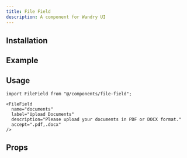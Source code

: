 ```yaml
---
title: File Field
description: A component for Wandry UI
---
```


## Installation

<CodeBlockCommand
  __pnpm__="pnpm dlx shadcn@latest add @wandry-ui/file-field"
  __npm__="npx shadcn@latest add @wandry-ui/file-field"
  __bun__="bunx --bun shadcn@latest add @wandry-ui/file-field"
  __yarn__="yarn dlx shadcn@latest add @wandry-ui/file-field"
/>

## Example

<ComponentPreview
  src="/registry/examples/file-field-demo.tsx"
  name="file-field-demo"
  description="A component for Wandry UI"
  align="center"
/>

## Usage

```tsx
import FileField from "@/components/file-field";
```

```tsx
<FileField
  name="documents"
  label="Upload Documents"
  description="Please upload your documents in PDF or DOCX format."
  accept=".pdf,.docx"
/>
```

## Props

<AutoTypeTable path="registry/wandry-ui/file-field.tsx" name="FileFieldProps" />
